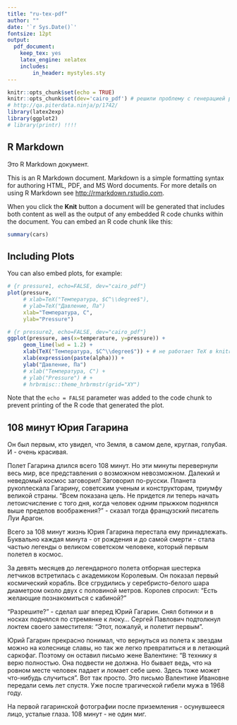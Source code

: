 ```yaml
---
title: "ru-tex-pdf"
author: ""
date: '`r Sys.Date()`'
fontsize: 12pt
output:
  pdf_document:
    keep_tex: yes
    latex_engine: xelatex
    includes:
        in_header: mystyles.sty
--- 
```


<!---
Конфигурация XeLaTeX

output:
  pdf_document:
    keep_tex: yes
    latex_engine: xelatex
header-includes:
  - \usepackage[T2A]{fontenc}
  - \usepackage[utf8]{inputenc}
  - \usepackage[english,russian]{babel}
  - \usepackage{fontspec}
  - \setmainfont{Cambria}
  - \setmainfont{Linux Libertine}
-->

<!---
Конфигурация pdfLaTeX

output:
  pdf_document:
    keep_tex: yes
    latex_engine: pdflatex
header-includes:
  - \usepackage[T2A]{fontenc}
  - \usepackage[utf8]{inputenc}
  - \usepackage[russian]{babel}
  - \usepackage{pscyr}
-->


```r
knitr::opts_chunk$set(echo = TRUE)
knitr::opts_chunk$set(dev='cairo_pdf') # решили проблему с генерацией русского текста в графиках
# http://qa.piterdata.ninja/p/1742/
library(latex2exp)
library(ggplot2)
# library(printr) !!!!
```

## R Markdown
Это R Markdown документ.

This is an R Markdown document. Markdown is a simple formatting syntax for authoring HTML, PDF, and MS Word documents. For more details on using R Markdown see <http://rmarkdown.rstudio.com>.

When you click the **Knit** button a document will be generated that includes both content as well as the output of any embedded R code chunks within the document. You can embed an R code chunk like this:

```r
summary(cars)
```

## Including Plots

You can also embed plots, for example:

```r
# {r pressure1, echo=FALSE, dev="cairo_pdf"}
plot(pressure,
     # xlab=TeX("Температура, $C^\\degree$"), 
     # ylab=TeX("Давление, Па")
     xlab="Температура, C", 
     ylab="Pressure")

```

```r
# {r pressure2, echo=FALSE, dev="cairo_pdf"}
ggplot(pressure, aes(x=temperature, y=pressure)) +
     geom_line(lwd = 1.2) +
     xlab(TeX("Температура, $C^\\degree$")) + # не работает TeX в knitr !!!
     xlab(expression(paste(alpha))) +
     ylab("Давление, Па")
     # xlab("Температура, C") +
     # ylab("Pressure") # +
     # hrbrmisc::theme_hrbrmstr(grid="XY")

```

Note that the `echo = FALSE` parameter was added to the code chunk to prevent printing of the R code that generated the plot.

## 108 минут Юрия Гагарина
Он был первым, кто увидел, что Земля, в самом деле, круглая, голубая. И - очень красивая.

Полет Гагарина длился всего 108 минут. Но эти минуты перевернули весь мир, все представления о возможном невозможном. Далекий и неведомый космос заговорил! Заговорил по-русски. Планета рукоплескала Гагарину, советским ученым и конструкторам, триумфу великой страны. "Всем показана цель. Не придется ли теперь начать летоисчисление с того дня, когда человек одним прыжком поднялся выше пределов воображения?" - сказал тогда французский писатель Луи Арагон.  

Всего за 108 минут жизнь Юрия Гагарина перестала ему принадлежать. Буквально каждая минута - от рождения и до самой смерти - стала частью легенды о великом советском человеке, который первым полетел в космос.

За девять месяцев до легендарного полета отборная шестерка летчиков встретилась с академиком Королевым. Он показал первый космический корабль. Все сгрудились у серебристо-белого шара диаметром около двух с половиной метров. Королев спросил: "Есть желающие познакомиться с кабиной?"

"Разрешите?" - сделал шаг вперед Юрий Гагарин. Снял ботинки и в носках поднялся по стремянке к люку... Сергей Павлович подтолкнул локтем своего заместителя: "Этот, пожалуй, и полетит первым".

Юрий Гагарин прекрасно понимал, что вернуться из полета к звездам можно на колеснице славы, но так же легко превратиться и в летающий саркофаг. Поэтому он оставил письмо жене Валентине: "В технику я верю полностью. Она подвести не должна. Но бывает ведь, что на ровном месте человек падает и ломает себе шею. Здесь тоже может что-нибудь случиться". Вот так просто. Это письмо Валентине Ивановне передали семь лет спустя. Уже  после трагической гибели мужа в 1968 году.

На первой гагаринской фотографии после приземления - осунувшееся лицо, усталые глаза. 108 минут - не один миг.